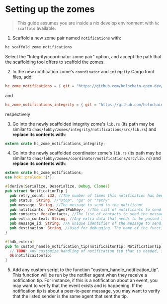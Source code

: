 
<Meta title="Backend/Setting up the zomes" />

# Setting up the zomes

> This guide assumes you are inside a nix develop environment with `hc scaffold` available.

1. Scaffold a new zome pair named `notifications` with:

```bash
hc scaffold zome notifications
```

Select the "Integrity/coordinator zome pair" option, and accept the path that the scaffolding tool offers to scaffold the zomes.

2. In the new notification zome's `coordinator` and `integrity` Cargo.toml files, add:

```toml
hc_zome_notifications = { git = "https://github.com/holochain-open-dev/notifications", branch = "develop" }
```

and

```toml
hc_zome_notifications_integrity = { git = "https://github.com/holochain-open-dev/notifications", branch = "develop" }
```
respectively


3. Go into the newly scaffolded integrity zome's `lib.rs` (its path may be similar to `dnas/lobby/zomes/integrity/notifications/src/lib.rs`) and **replace its contents with**:

```rust
extern crate hc_zome_notifications_integrity;
```

4. Go into the newly scaffolded coordinator zome's `lib.rs` (its path may be similar to `dnas/lobby/zomes/coordinator/notifications/src/lib.rs`) and **replace its contents with**:

```rust
extern crate hc_zome_notifications;
use hdk::prelude::{*};

#[derive(Serialize, Deserialize, Debug, Clone)]
pub struct NotificationTip {
  pub retry_count: i32, //The number of times this notification has been retried. Use custom_handle_notification_tip to increment and limit.
  pub status: String, //"stop", "go" or "retry"
  pub message: String, //The message to send to the notificant
  pub notificants: Vec<AgentPubKey>, //The list of notificants to send the message to
  pub contacts: Vec<Contact>, //The list of contacts to send the message to. If left blank, contact details will automatically be retrieved based on the notificants.
  pub extra_context: String, //Any extra data that needs to be passed to the custom_handle_notification_tip function. For example, a hash of an entry.
  pub message_id: String, //A unique identifier of the message to send. For instance, a string containing a timestamp and message content. This is used to automtatically prevent duplicate messages. If left blank, there will be no prevention of duplicate notifications.
  pub destination: String, //Used for debugging. The name of the function that the data is being sent to.
}

#[hdk_extern]
pub fn custom_handle_notification_tip(notificaitonTip: NotificationTip) -> ExternResult<NotificationTip> {
  // TODO: Any customize handling of notification tip that is needed, including handling retries, collecting a list of notificants, or verifying legitimacy.
  Ok(notificaitonTip)
}
```
5. Add any custom script to the function "custom_handle_notification_tip". This function will be run by the notifier agent when they receive a notification tip. For instance, if this is a notification about an event, you may want to verify that the event exists and is happening. If the notification tip is about a peer-to-peer message, you may want to verify that the listed sender is the same agent that sent the tip.
